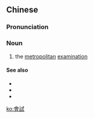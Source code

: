 {{also|会试}}
==Chinese==
{{zh-forms|s=会试}}

===Pronunciation===
{{zh-pron
|m=huìshì
|cat=n
}}

===Noun===
{{zh-noun}}

# the [[metropolitan]] [[examination]] {{qualifier|as held in the civil service examination system of Imperial China}}

====See also====
* {{zh-l|貢院}}
* {{zh-l|科舉}}
* {{zh-l|鄉試}}

[[ko:會試]]